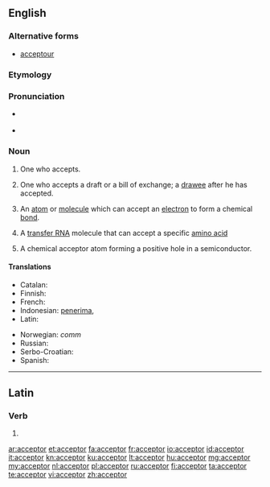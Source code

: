 ==English==

===Alternative forms===
* {{qualifier|obsolete|rare}} [[acceptour]]

===Etymology===
{{suffix|accept|or}}

===Pronunciation===
* {{a|RP}} {{IPA|/əkˈsɛptə(r)/}}
* {{a|US}} {{IPA|æk.ˈsɛp.tɚ/}}

===Noun===
{{en-noun}}

# One who accepts.
# {{context|legal|commerce|lang=en}} One who accepts a draft or a bill of exchange; a [[drawee]] after he has accepted.
# {{context|chemistry|lang=en}} An [[atom]] or [[molecule]] which can accept an [[electron]] to form a chemical [[bond]].
# {{context|biochemistry|lang=en}} A [[transfer RNA]] molecule that can accept a specific [[amino acid]]
# {{context|physics|lang=en}} A chemical acceptor atom forming a positive hole in a semiconductor.

====Translations====
{{trans-top|one who accepts}}
* Catalan: {{t|ca|acceptant|m|f}}
* Finnish: {{t+|fi|vastaanottaja}}
* French: {{t+|fr|accepteur|m}}
* Indonesian: [[terima|penerima]], {{t|id|akseptor}}
* Latin: {{t|la|acceptator}}
{{trans-mid}}
* Norwegian: ''comm'' {{t|no|akseptant|c}}
* Russian: {{t+|ru|акцептант|m}}
* Serbo-Croatian: {{t|sh|akceptor|m}}
* Spanish: {{t+|es|aceptador|m}}
{{trans-bottom}}

----

==Latin==

===Verb===
{{la-verb-form|acceptor}}

# {{conjugation of|acceptō||1|s|pres|pass|ind|lang=la}}

[[ar:acceptor]]
[[et:acceptor]]
[[fa:acceptor]]
[[fr:acceptor]]
[[io:acceptor]]
[[id:acceptor]]
[[it:acceptor]]
[[kn:acceptor]]
[[ku:acceptor]]
[[lt:acceptor]]
[[hu:acceptor]]
[[mg:acceptor]]
[[my:acceptor]]
[[nl:acceptor]]
[[pl:acceptor]]
[[ru:acceptor]]
[[fi:acceptor]]
[[ta:acceptor]]
[[te:acceptor]]
[[vi:acceptor]]
[[zh:acceptor]]